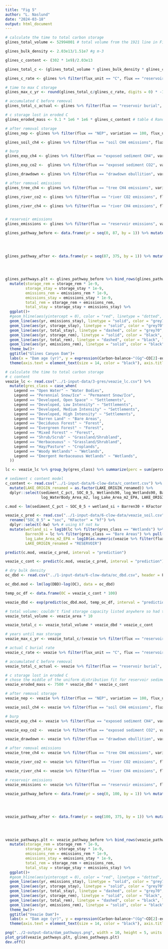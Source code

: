```yaml
---
title: "Fig 5"
author: "L. Naslund"
date: "2024-03-18"
output: html_document
---
```


```r
# calculate the time to total carbon storage
glines_total_volume <- 52994001 # total volume from the 1921 line in Figure 10 Bountry et al. 2011 

glines_bulk_density <- 2.03e13/1.51e7 #g m-3

glines_c_content <- (302 * 1e9)/2.03e13

glines_total_c <- (glines_total_volume * glines_bulk_density * glines_c_content) 

glines_c_rate <- glines %>% filter(flux_unit == "C", flux == "reservoir burial") %>% pull(mean_area)

# time to max C storage
glines_max_c_yr <- round(glines_total_c/glines_c_rate, digits = 0) * -1

# accumulated C before removal
glines_total_c_actual <- glines %>% filter(flux == "reservoir burial", flux_unit == "C") %>% pull(mean_area)*87 

# c storage lost in eroded C
glines_eroded_mass <- 9.1 * 1e6 * 1e6 * glines_c_content # table 4 Randle et al. 2015

# after removal storage
glines_nep <- glines %>% filter(flux == "NEP", variation == 100, flux_unit == "CO2-eq") %>% pull(mean_area) 

glines_soil_ch4 <- glines %>% filter(flux == "soil CH4 emissions", flux_unit == "CO2-eq") %>% pull(mean_area) 

# burp
glines_exp_ch4 <- glines %>% filter(flux == "exposed sediment CH4", variation == "pore_5", flux_unit == "CO2-eq") %>% pull(mean_area) 

glines_exp_co2 <-  glines %>% filter(flux == "exposed sediment CO2", variation == "5", flux_unit == "CO2-eq") %>% pull(mean_area) 

glines_drawdown <- glines %>% filter(flux == "drawdown ebullition", variation == "10", flux_unit == "CO2-eq") %>% pull(mean_area)

# after removal emissions
glines_tree_ch4 <- glines %>% filter(flux == "tree CH4 emissions", variation == "three meters", flux_unit == "CO2-eq") %>% pull(mean_area)

glines_river_co2 <- glines %>% filter(flux == "river CO2 emissions", flux_unit == "CO2-eq") %>% pull(mean_area)

glines_river_ch4 <- glines %>% filter(flux == "river CH4 emissions", flux_unit == "CO2-eq") %>% pull(mean_area)


# reservoir emissions
glines_emissions <- glines %>% filter(flux == "reservoir emissions", variation == "with degassing", flux_unit == "CO2-eq") %>% pull(mean_area)

glines_pathway_before <- data.frame(yr = seq(0, 87, by = 1)) %>% mutate(storage_rem = yr * glines_c_rate *44/12, 
                                                                        storage_stay = yr * glines_c_rate *44/12, 
                                                                        emissions_rem = yr * glines_emissions, 
                                                                        emissions_stay = yr * glines_emissions)

glines_pathway_after <- data.frame(yr = seq(87, 375, by = 1)) %>% mutate(storage_rem = ((glines_total_c_actual + glines_eroded_mass)* (44/12)) + ((glines_nep + glines_soil_ch4) * (yr-87)), 
                                                                         storage_stay = if_else(yr < glines_max_c_yr, yr * glines_c_rate *44/12, -glines_total_c * (44/12)), 
                                                                         emissions_rem = (glines_emissions * 87) + (glines_exp_ch4 + glines_exp_co2 + glines_drawdown) + ((glines_tree_ch4 + glines_river_ch4 + glines_river_co2) * (yr - 87)), 
                                                                         emissions_stay = yr * glines_emissions)

glines_pathways.plt <- glines_pathway_before %>% bind_rows(glines_pathway_after) %>% 
  mutate(storage_rem = storage_rem * 1e-9, 
         storage_stay = storage_stay * 1e-9, 
         emissions_rem = emissions_rem * 1e-9, 
         emissions_stay = emissions_stay * 1e-9, 
         total_rem = storage_rem + emissions_rem, 
         total_stay = storage_stay + emissions_stay) %>% 
  ggplot()+
  #geom_hline(aes(yintercept = 0), color = "red", linetype = "dotted", linewidth = 1)+
  geom_line(aes(yr, emissions_stay), linetype = "solid", color = "grey70", linewidth = 1)+
  geom_line(aes(yr, storage_stay), linetype = "solid", color = "grey70", linewidth = 1)+
  geom_line(aes(yr, total_stay), linetype = "dashed", color = "grey70", linewidth = 1)+
  geom_line(aes(yr, storage_rem), linetype = "solid", color = "black", linewidth = 1)+
  geom_line(aes(yr, total_rem), linetype = "dashed", color = "black", linewidth = 1)+
  geom_line(aes(yr, emissions_rem), linetype = "solid", color = "black", linewidth = 1)+
  theme_bw()+
  ggtitle("Glines Canyon Dam")+
  labs(x = "Dam age (yr)", y = expression(Carbon~balance~"(Gg"~CO[2]-eq~")"))+
  theme(axis.text = element_text(size = 14, color = "black"), axis.title = element_text(size =16), plot.title = element_text(size=20, hjust = 0.5))
```

```r
# calculate the time to total carbon storage
# c content
veazie_lc <- read.csv("../1-input-data/3-gres/veazie_lc.csv") %>% 
  mutate(gres_class = case_when(
    Legend == "Open Water" ~ "Water Bodies", 
    Legend == "Perennial Snow/Ice" ~ "Permanent Snow/Ice",
    Legend == "Developed, Open Space" ~ "Settlements", 
    Legend == "Developed, Low Intensity" ~ "Settlements", 
    Legend == "Developed, Medium Intensity" ~ "Settlements", 
    Legend == "Developed, High Intensity" ~ "Settlements", 
    Legend == "Barren Land" ~ "Bare Areas",
    Legend == "Deciduous Forest" ~ "Forest", 
    Legend == "Evergreen Forest" ~ "Forest", 
    Legend == "Mixed Forest" ~ "Forest", 
    Legend == "Shrub/Scrub" ~ "Grassland/Shrubland", 
    Legend == "Herbaceuous" ~ "Grassland/Shrubland", 
    Legend == "Hay/Pasture" ~ "Croplands", 
    Legend == "Woody Wetlands" ~ "Wetlands", 
    Legend == "Emergent Herbaceuous Wetlands" ~ "Wetlands",
  ))

lc <- veazie_lc %>% group_by(gres_class) %>% summarize(perc = sum(percent) %>% round(1)) 

# sediment c content model
c_content <- read.csv("../1-input-data/6-clow-data/c_content.csv") %>% 
  mutate(LAKE_ORIGIN_renamed = as.factor(LAKE_ORIGIN_renamed)) %>% 
  dplyr::select(sediment_C_pct, SOC_0_5, Wetlands90, log_Wetlands90, Barren30, KFactor, 
                log_WaterBody_Area_m2, log_Lake_Area_m2_EPA, LAKE_ORIGIN_renamed) %>% mutate(wetland_si = log10(Wetlands90 + 1))

c.mod <- lm(sediment_C_pct ~ SOC_0_5 + wetland_si + Barren30 + KFactor + log_Lake_Area_m2_EPA + LAKE_ORIGIN_renamed, data = c_content)

veazie_c_pred <- read.csv("../1-input-data/6-clow-data/veazie_soil.csv") %>% 
  rename("SOC_0_5" = "soc", "KFactor" = "kf") %>% 
  dplyr::select(-kw) %>% # using kf not kw
  mutate(wetland_si = log10(lc %>% filter(gres_class == "Wetlands") %>% pull(perc)/100 + 1), 
         Barren30 = lc %>% filter(gres_class == "Bare Areas") %>% pull(perc)/100, 
         log_Lake_Area_m2_EPA = log10(as.numeric(veazie %>% filter(flux_unit == "CO2-eq", flux == "reservoir burial") %>% pull(area_m2))), 
         LAKE_ORIGIN_renamed = "RESERVOIR")

predict(c.mod, veazie_c_pred, interval = "prediction")

veazie_c_cont <- predict(c.mod, veazie_c_pred, interval = "prediction")[1] * 0.01

# dry bulk density
oc_dbd <- read.csv("../1-input-data/6-clow-data/oc_dbd.csv", header = F) %>% rename("OC" = "V1", "DBD" = "V2")

oc_dbd.mod <- lm(log(DBD)~log(OC), data = oc_dbd)

temp_oc_df <- data.frame(OC = veazie_c_cont * 100)

veazie_dbd <- exp(predict(oc_dbd.mod, temp_oc_df, interval = "prediction")[1]) * 1e6

# total volume: couldn't find storage capacity listed anywhere so had to approximate with dam height * reservoir area
veazie_total_volume <- veazie_area * 10

veazie_total_c <- veazie_total_volume * veazie_dbd * veazie_c_cont 

# years until max storage
veazie_max_c_yr <- veazie_total_c/(veazie %>% filter(flux == "reservoir burial", flux_unit == "C") %>% pull(mean_area))*-1

# actual C burial rate
veazie_c_rate <- veazie %>% filter(flux_unit == "C", flux == "reservoir burial") %>% pull(mean_area)

# accumulated C before removal
veazie_total_c_actual <- veazie %>% filter(flux == "reservoir burial", flux_unit == "C") %>% pull(mean_area)*100 

# c storage lost in eroded C
# chose the middle of the uniform distribution fit for reservoir sediment volume
veazie_eroded_mass <- 7500 * veazie_dbd * veazie_c_cont 

# after removal storage
veazie_nep <- veazie %>% filter(flux == "NEP", variation == 100, flux_unit == "CO2-eq") %>% pull(mean_area) 

veazie_soil_ch4 <- veazie %>% filter(flux == "soil CH4 emissions", flux_unit == "CO2-eq") %>% pull(mean_area) 

# burp
veazie_exp_ch4 <- veazie %>% filter(flux == "exposed sediment CH4", variation == "pore_5", flux_unit == "CO2-eq") %>% pull(mean_area) 

veazie_exp_co2 <-  veazie %>% filter(flux == "exposed sediment CO2", variation == "5", flux_unit == "CO2-eq") %>% pull(mean_area) 

veazie_drawdown <- veazie %>% filter(flux == "drawdown ebullition", variation == "10", flux_unit == "CO2-eq") %>% pull(mean_area)

# after removal emissions
veazie_tree_ch4 <- veazie %>% filter(flux == "tree CH4 emissions", variation == "three meters angio", flux_unit == "CO2-eq") %>% pull(mean_area)

veazie_river_co2 <- veazie %>% filter(flux == "river CO2 emissions", flux_unit == "CO2-eq") %>% pull(mean_area)

veazie_river_ch4 <- veazie %>% filter(flux == "river CH4 emissions", flux_unit == "CO2-eq") %>% pull(mean_area)

# reservoir emissions
veazie_emissions <- veazie %>% filter(flux == "reservoir emissions", flux_unit == "CO2-eq") %>% pull(mean_area)

veazie_pathway_before <- data.frame(yr = seq(0, 100, by = 1)) %>% mutate(storage_rem = yr * veazie_c_rate *44/12, 
                                                                        storage_stay = yr * veazie_c_rate *44/12, 
                                                                        emissions_rem = yr * veazie_emissions, 
                                                                        emissions_stay = yr * veazie_emissions)

veazie_pathway_after <- data.frame(yr = seq(100, 375, by = 1)) %>% mutate(storage_rem = ((veazie_total_c_actual + veazie_eroded_mass)* (44/12)) + ((veazie_nep + veazie_soil_ch4) * (yr-100)), 
                                                                         storage_stay = if_else(yr < veazie_max_c_yr, yr * veazie_c_rate *44/12, -veazie_total_c * (44/12)), 
                                                                         emissions_rem = (veazie_emissions * 100) + (veazie_exp_ch4 + veazie_exp_co2 + veazie_drawdown) + ((veazie_tree_ch4 + veazie_river_ch4 + veazie_river_co2) * (yr - 100)), 
                                                                         emissions_stay = yr * veazie_emissions)

veazie_pathways.plt <- veazie_pathway_before %>% bind_rows(veazie_pathway_after) %>% 
  mutate(storage_rem = storage_rem * 1e-9, 
         storage_stay = storage_stay * 1e-9, 
         emissions_rem = emissions_rem * 1e-9, 
         emissions_stay = emissions_stay * 1e-9, 
         total_rem = storage_rem + emissions_rem, 
         total_stay = storage_stay + emissions_stay) %>% 
  ggplot()+
  #geom_hline(aes(yintercept = 0), color = "red", linetype = "dotted", linewidth = 1)+
  geom_line(aes(yr, emissions_stay), linetype = "solid", color = "grey70", linewidth = 1)+
  geom_line(aes(yr, storage_stay), linetype = "solid", color = "grey70", linewidth = 1)+
  geom_line(aes(yr, total_stay), linetype = "dashed", color = "grey70", linewidth = 1)+
  geom_line(aes(yr, storage_rem), linetype = "solid", color = "black", linewidth = 1)+
  geom_line(aes(yr, total_rem), linetype = "dashed", color = "black", linewidth = 1)+
  geom_line(aes(yr, emissions_rem), linetype = "solid", color = "black", linewidth = 1)+
  theme_bw()+
  ggtitle("Veazie Dam")+
  labs(x = "Dam age (yr)", y = expression(Carbon~balance~"(Gg"~CO[2]-eq~")"))+
  theme(axis.text = element_text(size = 14, color = "black"), axis.title = element_text(size =16), plot.title = element_text(size=20, hjust = 0.5))
```


```r
png("../2-output-data/dam_pathways.png", width = 10, height = 5, units = "in", res = 300)
plot_grid(veazie_pathways.plt, glines_pathways.plt)
dev.off()
```
